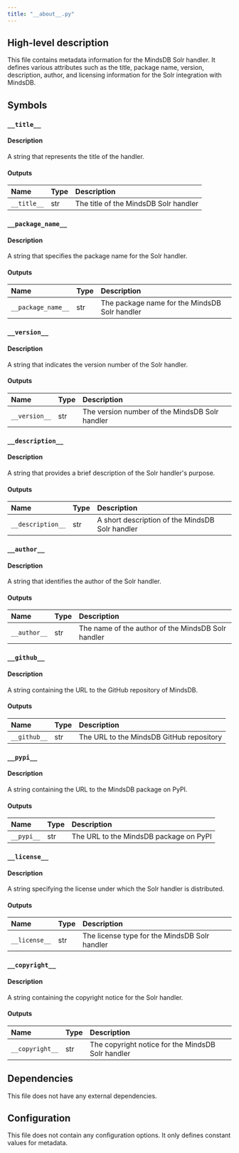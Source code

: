 ```yaml
---
title: "__about__.py"
---
```


## High-level description
This file contains metadata information for the MindsDB Solr handler. It defines various attributes such as the title, package name, version, description, author, and licensing information for the Solr integration with MindsDB.

## Symbols

### `__title__`
#### Description
A string that represents the title of the handler.

#### Outputs
| Name | Type | Description |
|:-----|:-----|:------------|
| `__title__` | str | The title of the MindsDB Solr handler |

### `__package_name__`
#### Description
A string that specifies the package name for the Solr handler.

#### Outputs
| Name | Type | Description |
|:-----|:-----|:------------|
| `__package_name__` | str | The package name for the MindsDB Solr handler |

### `__version__`
#### Description
A string that indicates the version number of the Solr handler.

#### Outputs
| Name | Type | Description |
|:-----|:-----|:------------|
| `__version__` | str | The version number of the MindsDB Solr handler |

### `__description__`
#### Description
A string that provides a brief description of the Solr handler's purpose.

#### Outputs
| Name | Type | Description |
|:-----|:-----|:------------|
| `__description__` | str | A short description of the MindsDB Solr handler |

### `__author__`
#### Description
A string that identifies the author of the Solr handler.

#### Outputs
| Name | Type | Description |
|:-----|:-----|:------------|
| `__author__` | str | The name of the author of the MindsDB Solr handler |

### `__github__`
#### Description
A string containing the URL to the GitHub repository of MindsDB.

#### Outputs
| Name | Type | Description |
|:-----|:-----|:------------|
| `__github__` | str | The URL to the MindsDB GitHub repository |

### `__pypi__`
#### Description
A string containing the URL to the MindsDB package on PyPI.

#### Outputs
| Name | Type | Description |
|:-----|:-----|:------------|
| `__pypi__` | str | The URL to the MindsDB package on PyPI |

### `__license__`
#### Description
A string specifying the license under which the Solr handler is distributed.

#### Outputs
| Name | Type | Description |
|:-----|:-----|:------------|
| `__license__` | str | The license type for the MindsDB Solr handler |

### `__copyright__`
#### Description
A string containing the copyright notice for the Solr handler.

#### Outputs
| Name | Type | Description |
|:-----|:-----|:------------|
| `__copyright__` | str | The copyright notice for the MindsDB Solr handler |

## Dependencies
This file does not have any external dependencies.

## Configuration
This file does not contain any configuration options. It only defines constant values for metadata.